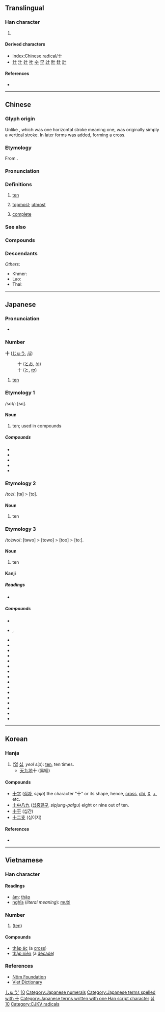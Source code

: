 {{character info/new}}
{{also|十|〸}}
{{commonscat}}
==Translingual==
{{stroke order|type=animate}}

===Han character===
{{Han char|rn=24|rad=十|as=00|sn=2|four=40000|canj=J|ids=⿻一丨}}

# {{mul-kangxi radical-def}}

====Derived characters====
* [[Index:Chinese radical/十]]
* [[什]] [[汁]] [[辻]] [[叶]] [[夲]] [[早]] [[竍]] [[籵]] [[針]] [[計]]

====References====
* {{Han ref|kx=0155.170|dkj=02695|dj=0348.060|hdz=10058.090|uh=5341|ud=21313|bh=A451|bd=42065}}

----

==Chinese==
{{zh-forms|alt=拾-financial,什-financial/nonstandard}}

===Glyph origin===
{{Han etym}}
Unlike {{zh-l|*一}}, which was one horizontal stroke meaning one, {{lang|zh|十}} was originally simply a vertical stroke. In later forms {{lang|zh|一}} was added, forming a cross.

===Etymology===
From {{inh|zh|sit-pro|*gip}}.

===Pronunciation===
{{zh-pron
|m=shí
|ma=y
|m-s=si2
|c=sap6
|h=pfs=sṳ̍p
|md=sĕk
|mn=cha̍p/si̍p
|mn_note=cha̍p - vernacular; si̍p - literary
|mn-t=zab8
|w=5zeq
|mc=y
|oc=y
|cat=num,a
}}

===Definitions===
{{zh-hanzi}}

# [[ten]]
# {{lb|zh|figurative}} [[topmost]]; [[utmost]]
# {{lb|zh|figurative}} [[complete]]

===See also===
{{Chinese-numbers}}

===Compounds===
{{zh-der|九十|二十|五十|八九不離十|八十|六十|十一|十一年|十一月|十一月份|十一路|十七|十七孔橋|十三|十三日|十三經|十三點|十九|十二|十二分|十二分之一|十二地支|十二宮|十二平均律|十二指腸|十二支|十二星座|十二時辰|十二月|十二月份|十二碼|十二經|十二經脈|十二角形|十二邊形|十二面體|十五|十五年|十位|十倍|十億|十億位元|十億位元以太網絡|十億位元以太網絡聯盟|十克|十全十美|十全大補湯|十八|十六|十六位元|十六國|十六烷值|十六進制|十分|十分之一|十吋口炮|十四|十四行詩|十國春秋|十堰|十堰市|十多億|十天干|十字|十字形|十字架|十字架刑|十字繡|十字花科|十字路口|十字軍|十字頭螺刀|十常侍|十干|十年|十年樹木，百年樹人|十年河東，十年河西|十幾|十幾個月|十成|十成九穩|十戒|十拿九穩|十數|十月|十月份|十月革命|十萬|十萬位|十萬八千里|十萬火急|十角形|十誡|十足|十進|十進位|十進位法|十進分類法|十進制|十進算術|十邊形|十里洋場|十面埋伏|十項|十項全能|四十|年三十|百兒八十|百十|聞一知十|運十|一五一十|一以當十|一暴十寒|一曝十寒|一漿十餅|一目十行|一饋十起|丁娘十索|七十二行|七十二變|七十子|七老八十|三十三天|三十六行|三十六計|三十六體|三十而立|三風十愆|不十分|九故十親|九流十家|二十一條|二十五史|二十五弦|二十八宿|二十八調|二十六史|二十四|二十四史|二十四孝|二十四時|二十四橋|五代十國|五光十色|五十肩|五風十雨|以一擊十|以一當十|信心十足|八十四調|八文十二|六十四卦|六十甲子|六十種曲|六十調|初一十五|勁道十足|十一號|十七帖|十三太保|十三行|十三轍|十三陵|十中八九|十之八九|十二使徒|十二分教|十二因緣|十二子|十二律|十二時|十二樓|十二次|十二生肖|十二碼球|十二萬分|十二處|十二辰|十二進法|十二金牌|十二金釵|十二門論|十全|十全老人|十八九|十八姨|十八界|十八相送|十八羅漢|十八變|十六羅漢|十劑|十力|十十五五|十哲|十善|十國|十圍五攻|十地|十大建設|十大弟子|十如是|十姊妹|十字坡|十字花押|十字街|十字街頭|十字路|十字鎬|十宗|十室九空|十家|十年寒窗|十年窗下|十年讀書|十惡|十惡不赦|十抽一|十指連心|十捉九著|十方|十方地面|十族|十日談|十月之交|十月懷胎|十樣錦|十死一生|十死九生|十殿閻王|十清九濁|十玄門|十生九死|十界|十畝之間|十番|十病九痛|十目一行|十目十手|十相具足|十萬火速|十米九糠|十羊九牧|十翼|十蕩十決|十行俱下|十親九故|十賭九輸|十載寒窗|十轉九空|十進法|十郎八當|十里長亭|十錦|十項運動|十風五雨|十體書|十鼠同穴|十鼠爭穴|吃十方|合十|問一答十|布被十年|平原十日|得一望十|憋十|打十三|拔十失五|拔十得五|指一說十|斃十|梏十指|橫羅十字|沒十成|熊十力|用一當十|畫十字|目下十行|福無十全|紅十字會|聲價十倍|舉十知九|菩薩十地|藍十字會|西泠十子|言十妄九|足了十人|金釵十二|鈷六十|鐵十字|閉十|雙十|雙十節|音學十書|飢餓三十|駑馬十舍|駑馬十駕|驕氣十足}}

===Descendants===
{{CJKV||じゅう|십|thập}}
''Others'':
* Khmer: {{l|km|សិប|tr=səp}}
* Lao: {{l|lo|ສິບ}}
* Thai: {{l|th|สิบ}}

{{zh-cat|Beginning}}

----

==Japanese==

===Pronunciation===
* {{audio|Ja-10-jyuu.ogg|Audio|lang=ja}}

{{attention|ja|section for じゅう}}

===Number===
{{cardinalbox|ja|9|10|11|九|十一}}
'''十''' ([[じゅう]], ''[[jū]]'')

: 十 ([[とお]], ''[[tō]]'')
: 十 ([[と]], ''[[to]]'')

# [[ten]]

===Etymology 1===
/so<small>1</small>/: [so].

====Noun====
{{ja-noun|そ}}

# ten; used in compounds

=====Compounds=====
* {{ja-r|十六夜|いざよい|the [[sixteenth]] night of every month}}
* {{ja-r|十露盤|そろばん}}
* {{ja-r|三十日|みそか}}
* {{ja-r|三十路|みそじ|gloss=thirty; thirty years of age}}
* {{ja-r|四十|よそ|gloss=forty}}

===Etymology 2===
/to<small>2</small>/: [tə] > [to].

====Noun====
{{ja-noun|と}}

# ten

===Etymology 3===
/to<small>2</small>wo/: [təwo] > [towo] > [too] > [toː].

====Noun====
{{ja-noun|とお|hhira=とを}}

# ten

====Kanji====
{{ja-kanji|grade=1|rs=十00}}

=====Readings=====
* {{ja-readings
|goon=じゅう<じふ, じっ<じふ
|kanon=しゅう<しふ
|kanyoon=じゅっ
|kun=とお<とを, と
|nanori=い, か, ぎ, さ, し, そ, そう, ち, とう, ね, ま, る, わ}}

=====Compounds=====
* {{ja-r|十雨|じゅうう}}
* {{ja-r|十戒|じっかい}}, {{ja-r|十誡|じっかい|gloss=the [[Ten Commandments]]}}
* {{ja-r|十月|じゅうがつ|October}}
* {{ja-r|十姉妹|じゅうしまつ}}
* {{ja-r|十字|じゅうじ}}
* {{ja-r|十手|じって|gloss=[[martial arts]] [[truncheon]]}}
* {{ja-r|十種競技|じっしゅ きょうぎ|gloss=[[decathlon]]}}
* {{ja-r|十進法|じっしんほう|gloss=[[decimal]] [[system]]}}
* {{ja-r|十人並|じゅうにんなみ}}
* {{ja-r|十全|じゅうぜん}}
* {{ja-r|十哲|じってつ}}
* {{ja-r|十能|じゅうのう|gloss=small [[fire]] [[shovel]]}}
* {{ja-r|十把一絡|じっぱ ひとからげ}}
* {{ja-r|十部門分類法|じゅうぶもん ぶんるいほう}}
* {{ja-r|十分|じゅうぶん}}
* {{ja-r|十万億土|じゅうまんおくど}}
* {{ja-r|十目|じゅうもく}}
* {{ja-r|十薬|じゅうやく}}

{{topics|ja|Ten}}

[[Category:Japanese basic words|しゅう']]
[[Category:Japanese numeral symbols|10]]
[[Category:Japanese numerals]]
[[Category:Japanese terms spelled with 十]]
[[Category:Japanese terms written with one Han script character]]

----

==Korean==

===Hanja===
{{ko-hanja|hangeul=십|rv=sip|mr=ship|y=sip|eumhun=열|ehrv=yeol|ehmr=yŏl|ehy=yel}}

# ([[열]] [[십]], ''yeol sip''): [[ten]], ten times.
#* [[天]][[九]][[地]]十 (易經)

====Compounds====
* [[十字]] ([[십자]], ''sipja'') the character "十" or its shape, hence, [[cross]], [[chi]], [[X]], [[+]], etc.
* [[十中八九]] ([[십중팔구]], ''sipjung-palgu'') eight or nine out of ten.
* [[十干]] (십간)
* [[十二支]] (십이지)
<!-- Almost Japanese : * [[十分]] (십분) * [[十全]] (십전) -->

====References====
* {{Hanja ref|nav=10348}}

[[Category:Hanja readings|십]]

[[Category:Korean numeral symbols|10]]

----

==Vietnamese==

===Han character===
{{vi-hantu|rs=十00}}

====Readings====
* [[音読|âm]]: [[thập]]
* [[意義|nghĩa]] (''literal meaning''): [[mười]]

===Number===
{{head|vi|numeral symbol|sc=Hani}}

# {{form of|Han form|mười|lang=vi|nodot=1|sc=Hani}} ([[ten]])

====Compounds====
* [[thập ác]] (a [[cross]])
* [[thập niên]] (a [[decade]])

===References===
* [http://nomfoundation.org/common/nom_details.php?codepoint=5341 Nôm Foundation]
* [http://dict.vietfun.com Viet Dictionary]

[[Category:CJKV radicals]]